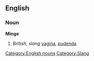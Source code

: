 ==English==
===Noun===
[[Category:English nouns]]
'''Minge'''
# ''British, slang'' [[vagina]], [[pudenda]]
[[Category:Slang]]